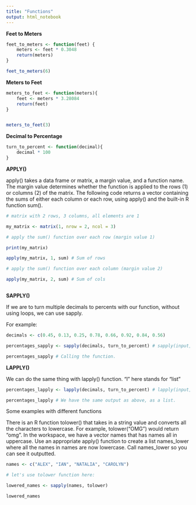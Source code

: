 ```yaml
---
title: "Functions"
output: html_notebook
---
```


**Feet to Meters**


```r

feet_to_meters <- function(feet) {
    meters <- feet * 0.3048
    return(meters)
}

feet_to_meters(6)

```


**Meters to Feet**


```r
meters_to_feet <- function(meters){
    feet <- meters * 3.28084
    return(feet)
}


meters_to_feet(3)

```

**Decimal to Percentage**


```r
turn_to_percent <- function(decimal){
    decimal * 100
}
```

**APPLY()**

apply() takes a data frame or matrix, a margin value, and a function name. The margin value determines whether the function is applied to the rows (1) or columns (2) of the matrix. The following code returns a vector containing the sums of either each column or each row, using apply() and the built-in R function sum().


```r
# matrix with 2 rows, 3 columns, all elements are 1

my_matrix <- matrix(1, nrow = 2, ncol = 3)

# apply the sum() function over each row (margin value 1)

print(my_matrix)

apply(my_matrix, 1, sum) # Sum of rows

# apply the sum() function over each column (margin value 2)

apply(my_matrix, 2, sum) # Sum of cols



```


**SAPPLY()**

If we are to turn multiple decimals to percents with our function, without using loops, we can use sapply. 

For example:


```r
decimals <- c(0.45, 0.13, 0.25, 0.78, 0.66, 0.92, 0.84, 0.56)

percentages_sapply <- sapply(decimals, turn_to_percent) # sapply(input, functionName)

percentages_sapply # Calling the function. 
```

**LAPPLY()**

We can do the same thing with lapply() function. "l" here stands for "list"


```r
percentages_lapply <- lapply(decimals, turn_to_percent) # lapply(input, functionName)

percentages_lapply # We have the same output as above, as a list. 
```

Some examples with different functions

There is an R function tolower() that takes in a string value and converts all the characters to lowercase. For example, tolower("OMG") would return "omg". In the workspace, we have a vector names that has names all in uppercase. Use an appropriate apply() function to create a list names_lower where all the names in names are now lowercase. Call names_lower so you can see it outputted.


```r
names <- c("ALEX", "IAN", "NATALIA", "CAROLYN")

# let's use tolower function here:

lowered_names <- sapply(names, tolower)

lowered_names

```